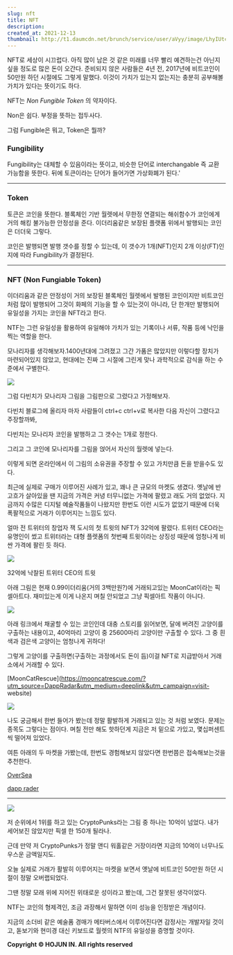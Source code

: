```yaml
---
slug: nft
title: NFT
description:
created_at: 2021-12-13
thumbnail: http://t1.daumcdn.net/brunch/service/user/aVyy/image/LhyIUtc5fcgwRFgUXjzPE5fS9I0.jpeg
---
```


NFT로 세상이 시끄럽다. 아직 많이 남은 것 같은 미래를 너무 빨리 예견하는건 아닌지 싶을 정도로 많은 돈이 오간다. 준비되지 않은
사람들은 4년 전, 2017년에 비트코인이 50만원 하던 시절에도 그렇게 말했다. 이것이 가치가 있는지 없는지는 충분히 공부해볼 가치가
있다는 뜻이기도 하다.

NFT는 _Non Fungible Token_ 의 약자이다.

Non은 쉽다. 부정을 뜻하는 접두사다.

그럼 Fungible은 뭐고, Token은 뭘까?

### **Fungibility**

Fungibility는 대체할 수 있음이라는 뜻이고, 비슷한 단어로 interchangable 즉 교환 가능함을 뜻한다. 뒤에 토큰이라는
단어가 들어가면 가상화폐가 된다.'

---

### **Token**

토큰은 코인을 뜻한다. 블록체인 기반 월렛에서 무한정 연결되는 해쉬함수가 코인에게 거의 해킹 불가능한 안정성을 준다. 이더리움같은 보장된
플랫폼 위에서 발행되는 코인은 더더욱 그렇다.

코인은 발행되면 발행 갯수를 정할 수 있는데, 이 갯수가 1개(NFT)인지 2개 이상(FT)인지에 따라 Fungibility가 결정된다.

---

### **NFT** (Non Fungiable Token)

이더리움과 같은 안정성이 거의 보장된 블록체인 월렛에서 발행된 코인이지만 비트코인처럼 많이 발행되어 그것이 화페의 기능을 할 수 있는것이
아니라, 단 한개만 발행되어 유일성을 가지는 코인을 NFT라고 한다.

NTF는 그런 유일성을 활용하여 유일해야 가치가 있는 기록이나 서류, 작품 등에 낙인을 찍는 역할을 한다.

모나리자를 생각해보자.1400년대에 그려졌고 그간 가품은 많았지만 이렇다할 장치가 마련되어있지 않았고, 현대에는 진짜 그 시절에 그린게 맞나
과학적으로 감식을 하는 수준에서 구별한다.

![](http://t1.daumcdn.net/brunch/service/user/aVyy/image/7f2JIc4QycWt1d7BponDTT4lz6M)

그럼 다빈치가 모나리자 그림을 그림판으로 그렸다고 가정해보자.

다빈치 블로그에 올리자 마자 사람들이 ctrl+c ctrl+v로 복사한 다음 자신이 그렸다고 주장할까봐,

다빈치는 모나리자 코인을 발행하고 그 갯수는 1개로 정한다.

그리고 그 코인에 모나리자를 그림을 얹어서 자신의 월렛에 넣는다.

이렇게 되면 온라인에서 이 그림의 소유권을 주장할 수 있고 가치만큼 돈을 받을수도 있다.

최근에 실제로 구매가 이루어진 사례가 있고, 꽤나 큰 규모의 마켓도 생겼다. 옛날에 반 고흐가 살아있을 땐 지금의 가격은 커녕 터무니없는
가격에 팔렸고 래도 거의 없었다. 지금까지 수많은 디지털 예술작품들이 나왔지만 한번도 이런 시도가 없었기 때문에 더욱 폭팔적으로 거래가
이루어지는 느낌도 있다.

얼마 전 트위터의 창업자 잭 도시의 첫 트윗의 NFT가 32억에 팔렸다. 트위터 CEO라는 유명인이 썼고 트위터라는 대형 플렛폼의 첫번째
트윗이라는 상징성 때문에 엄청나게 비싼 가격에 팔린 듯 하다.

![](http://t1.daumcdn.net/brunch/service/user/aVyy/image/JtbwDcOaAqxoOdFGBWiWhtgZTbw)

32억에 낙찰된 트위터 CEO의 트윗

아래 그림은 현재 0.99이더리움(거의 3백만원?)에 거래되고있는 MoonCat이라는 픽셀아트다. 재미있는게 이게 나온지 며칠 안되었고 그냥
픽셀아트 작품이 아니다.

![](http://t1.daumcdn.net/brunch/service/user/aVyy/image/mQOvN13OfEVR-7H6t-vRsE3NLzQ)

아래 링크에서 채굴할 수 있는 코인인데 대충 스토리를 읽어보면, 달에 버려진 고양이를 구출하는 내용이고, 40억마리 고양이 중 25600마리
고양이만 구출할 수 있다. 그 중 흰색과 검은색 고양이는 엄청나게 귀하다!

그렇게 고양이를 구출하면(구출하는 과정에서도 돈이 듬)이걸 NFT로 지급받아서 거래소에서 거래할 수 있다.

[MoonCatRescue](https://mooncatrescue.com/?utm_source=DappRadar&utm_medium=deeplink&utm_campaign=visit-
website)

![](http://t1.daumcdn.net/brunch/service/user/aVyy/image/X6OejCXEuPpVFcp6dJEFSIp-m2M)

나도 궁금해서 한번 들어가 봤는데 정말 활발하게 거래되고 있는 것 처럼 보였다. 문제는 종목도 그렇다는 점이다. 며칠 전만 해도 핫하던게
지금은 저 밑으로 가있고, 몇십퍼센트씩 떨어져 있었다.

여튼 아래의 두 마켓을 가봤는데, 한번도 경험해보지 않았다면 한번쯤은 접속해보는것을 추천한다.

[OverSea](https://opensea.io/)

[dapp rader](https://dthumb-phinf.pstatic.net/?src=%22https%3A%2F%2Fdappradar.com%2Fassets%2Fshare-images%2Ftop-blockchain-dapps.jpg%22&type=ff500_300)

---

![](http://t1.daumcdn.net/brunch/service/user/aVyy/image/llU7dJ-S83xehlMNwn2GvmmS2H8)

저 순위에서 1위를 하고 있는 CryptoPunks라는 그림 중 하나는 10억이 넘었다. 내가 세어보진 않았지만 픽셀 한 150개 될라나.

근데 만약 저 CryptoPunks가 정말 앤디 워홀같은 거장이라면 지금의 10억이 너무나도 우스운 금액일지도.

오늘 실제로 거래가 활발히 이루어지는 마켓을 보면서 옛날에 비트코인 50만원 하던 시절이 정말 오버랩되었다.

그땐 정말 모래 위에 지어진 위태로운 성이라고 봤는데, 그건 잘못된 생각이었다.

NTF는 코인의 형제격인, 조금 과장해서 말하면 이미 성능을 인정받은 개념이다.

지금의 소더비 같은 예술품 경매가 메타버스에서 이루어진다면 감정사는 개발자일 것이고, 돋보기와 현미경 대신 키보드로 월렛의 NTF의 유일성을
증명할 것이다.


**Copyright © HOJUN IN. All rights reserved**